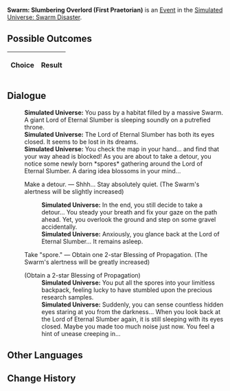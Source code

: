 {{Simulated Universe Event Infobox
|title        = Swarm: Slumbering Overlord (First Praetorian)
|image        = Random Event 4.png
|type         =
|appearsIn    = [[Simulated Universe: Swarm Disaster]]
|appearsIn2   = 
|appearsIn3   = 
|requirements =
|prev         = {{tx}}
|next         = {{tx}}
|indexRewards =
|characters   =
}}
'''Swarm: Slumbering Overlord (First Praetorian)''' is an [[Simulated Universe/Events|Event]] in the [[Simulated Universe: Swarm Disaster]].

==Possible Outcomes==
{| class="article-table"
!Choice
!Result

|}

<!--
==Gameplay Notes==

-->
==Dialogue==
{{Dialogue Start}}
:'''Simulated Universe:''' You pass by a habitat filled by a massive Swarm. A giant Lord of Eternal Slumber is sleeping soundly on a putrefied throne.
:'''Simulated Universe:''' The Lord of Eternal Slumber has both its eyes closed. It seems to be lost in its dreams.
:'''Simulated Universe:''' You check the map in your hand... and find that your way ahead is blocked! As you are about to take a detour, you notice some newly born *spores* gathering around the Lord of Eternal Slumber. A daring idea blossoms in your mind...
:{{DIcon|Star}} Make a detour. &mdash; Shhh... Stay absolutely quiet. (The Swarm's alertness will be slightly increased)
::'''Simulated Universe:''' In the end, you still decide to take a detour... You steady your breath and fix your gaze on the path ahead. Yet, you overlook the ground and step on some gravel accidentally.
::'''Simulated Universe:''' Anxiously, you glance back at the Lord of Eternal Slumber... It remains asleep.
:{{DIcon|Star}} Take "spore." &mdash; Obtain one 2-star Blessing of Propagation. (The Swarm's alertness will be greatly increased)
:;(Obtain a 2-star Blessing of Propagation)
::'''Simulated Universe:''' You put all the spores into your limitless backpack, feeling lucky to have stumbled upon the precious research samples.
::'''Simulated Universe:''' Suddenly, you can sense countless hidden eyes staring at you from the darkness... When you look back at the Lord of Eternal Slumber again, it is still sleeping with its eyes closed. Maybe you made too much noise just now. You feel a hint of unease creeping in...
{{Dialogue End}}

==Other Languages==
{{Other Languages
|zhs   = 虫潮•沉睡领主（一级卫戍）
|zht   = 蟲潮•沉睡領主（一級衛戍）
|ja    = 虫の潮・深眠の領主（一級守備）
|ko    = 곤충 파도•깊이 잠든 영주(1급 경비)
|es    = Enjambre: Cacique dormido (primer pretoriano)
|fr    = Le seigneur assoupi de l'Essaim (premier prétorien)
|ru    = Жужжание: Повелитель сна (гарнизон ур. 1)
|th    = คลื่นแมลง: ท่านผู้หลับใหล (กองกำลังระดับ 1)
|vi    = Côn Trùng - Lãnh Chúa Ngủ Say (Cảnh Vệ Cấp 1)
|de    = Der Schwarm: Schlafender Herrscher (Garnisonsstufe 1)
|id    = Swarm: Raja yang Tertidur (Garnisun Tingkat 1)
|pt    = Enxame: Soberano Adormecido (Primeiro Pretoriano)
}}

==Change History==
{{Change History|1.0}}
